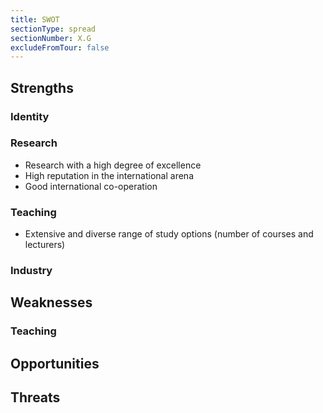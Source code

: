 ```yaml
---
title: SWOT
sectionType: spread
sectionNumber: X.G
excludeFromTour: false
---
```


## Strengths

### Identity

### Research

- Research with a high degree of excellence
- High reputation in the international arena
- Good international co-operation

### Teaching

- Extensive and diverse range of study options (number of courses and lecturers)

### Industry

## Weaknesses

### Teaching

## Opportunities

## Threats
